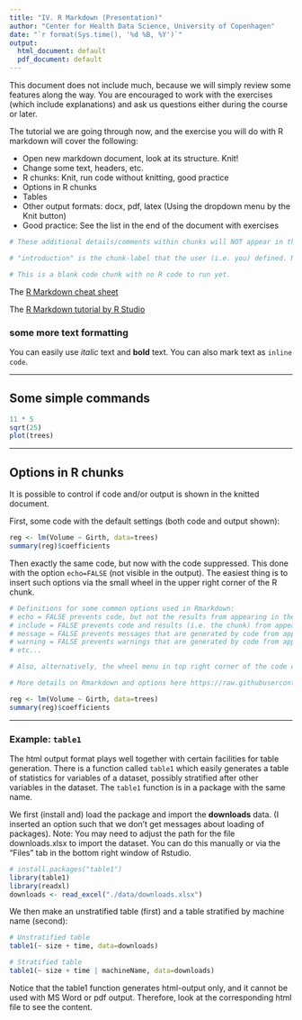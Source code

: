 ```yaml
---
title: "IV. R Markdown (Presentation)"
author: "Center for Health Data Science, University of Copenhagen"
date: "`r format(Sys.time(), '%d %B, %Y')`"
output:
  html_document: default
  pdf_document: default
---
```


This document does not include much, because we will simply review some features along the way. You are encouraged to work with the exercises (which include explanations) and ask us questions either during the course or later.

<!-- this is an Rmd comment and it will NOT appear in the final output document as we used the signs similar to arrows before and after the text here. -->

The tutorial we are going through now, and the exercise you will do with R markdown will cover the following:
<!-- unordered list of items -->

* Open new markdown document, look at its structure. Knit!
* Change some text, headers, etc.
* R chunks: Knit, run code without knitting, good practice
* Options in R chunks
* Tables
* Other output formats: docx, pdf, latex (Using the dropdown menu by the Knit button)
* Good practice: See the list in the end of the document with exercises



<!-- Below is a code chunk starting with ```{r  -->
<!-- r specifies the language, the rest are options -->
```r
# These additional details/comments within chunks will NOT appear in the final output document and does not affect how our code is run/executed as we used the comment/hashtag (#) sign before the text.

# "introduction" is the chunk-label that the user (i.e. you) defined. Naming chunks is optional. However, it could be very useful for organization and structure.

# This is a blank code chunk with no R code to run yet.

```

<!-- you can include links like this: [text](url) -->
The [R Markdown cheat sheet](https://rstudio.com/wp-content/uploads/2015/02/rmarkdown-cheatsheet.pdf)

The [R Markdown tutorial by R Studio](https://rmarkdown.rstudio.com/lesson-1.html)



<!-- this is a third-level heading defined by the number of "#" before the heading, see examples here https://www.rstudio.com/wp-content/uploads/2015/02/rmarkdown-cheatsheet.pdf -->
### some more text formatting
You can easily use *italic* text and **bold** text. You can also mark text as `inline code`.

---

## Some simple commands

```r
11 * 5
sqrt(25)
plot(trees)
```

---

## Options in R chunks

It is possible to control if code and/or output is shown in the knitted document. 

First, some code with the default settings (both code and output shown): 


```r
reg <- lm(Volume ~ Girth, data=trees)
summary(reg)$coefficients
```

Then exactly the same code, but now with the code suppressed. This done with the option `echo=FALSE` (not visible in the output). The easiest thing is to insert such options via the small wheel in the upper right corner of the R chunk. 

```r

# Definitions for some common options used in Rmarkdown:
# echo = FALSE prevents code, but not the results from appearing in the finished file. This is a useful way to embed figures.
# include = FALSE prevents code and results (i.e. the chunk) from appearing in the finished file. R Markdown still runs the code in the chunk, and the results can be used by other chunks.
# message = FALSE prevents messages that are generated by code from appearing in the finished file.
# warning = FALSE prevents warnings that are generated by code from appearing in the finished file.
# etc...

# Also, alternatively, the wheel menu in top right corner of the code chunk is also very useful for defining settings!

# More details on Rmarkdown and options here https://raw.githubusercontent.com/rstudio/cheatsheets/master/rmarkdown-2.0.pdf 

reg <- lm(Volume ~ Girth, data=trees)
summary(reg)$coefficients
```

---


### Example: `table1`

The html output format plays well together with certain facilities for table generation. There is a function called `table1` which easily generates a table of statistics for variables of a dataset, possibly stratified after other variables in the dataset. The `table1` function is in a package with the same name. 

We first (install and) load the package and import the **downloads** data. (I inserted an option such that we don't get messages about loading of packages). Note: You may need to adjust the path for the file downloads.xlsx to import the dataset. You can do this manually or via the "Files" tab in the bottom right window of Rstudio.

<!-- message=FALSE avoids package loading messages -->
```r
# install.packages("table1")
library(table1)
library(readxl)
downloads <- read_excel("./data/downloads.xlsx")
```


We then make an unstratified table (first) and a table stratified by machine name (second):
```r
# Unstratified table
table1(~ size + time, data=downloads)

# Stratified table
table1(~ size + time | machineName, data=downloads)
```

Notice that the table1 function generates html-output only, and it cannot be used with MS Word or pdf output. Therefore, look at the corresponding html file to see the content.

